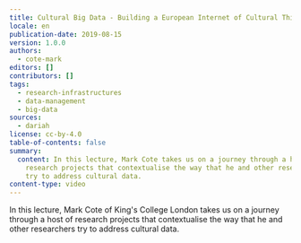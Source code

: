 ```yaml
---
title: Cultural Big Data - Building a European Internet of Cultural Things
locale: en
publication-date: 2019-08-15
version: 1.0.0
authors:
  - cote-mark
editors: []
contributors: []
tags:
  - research-infrastructures
  - data-management
  - big-data
sources:
  - dariah
license: cc-by-4.0
table-of-contents: false
summary:
  content: In this lecture, Mark Cote takes us on a journey through a host of
    research projects that contextualise the way that he and other researchers
    try to address cultural data.
content-type: video
---
```

In this lecture, Mark Cote of King's College London takes us on a journey through a host of research projects that contextualise the way that he and other researchers try to address cultural data.

<VideoCard provider="youtube" id="6Vjhm6SJhpo" title="Cultural Big Data" image="/assets/content/assets/en/resources/hosted/cultural-big-data-building-a-european-internet-of-cultural-things/mark-cote-png" subtitle="Building a European Internet of Cultural Things" />
